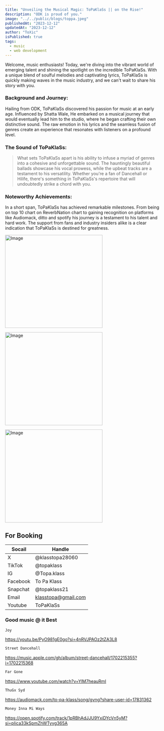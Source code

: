 ```yaml
---
title: "Unveiling the Musical Magic: ToPaKlaSs || on the Rise!"
description: "ODK is proud of you."
image: "../../public/blogs/toppa.jpeg"
publishedAt: "2023-12-12"
updatedAt: "2023-12-12"
author: "ToXic"
isPublished: true
tags:
  - music
  - web development
---
```


Welcome, music enthusiasts! Today, we're diving into the vibrant world of emerging talent and shining the spotlight on the incredible ToPaKlaSs. With a unique blend of soulful melodies and captivating lyrics, ToPaKlaSs is quickly making waves in the music industry, and we can't wait to share his story with you.

### Background and Journey:

Hailing from ODK, ToPaKlaSs discovered his passion for music at an early age. Influenced by Shatta Wale, He embarked on a musical journey that would eventually lead him to the studio, where he began crafting their own distinctive sound. The raw emotion in his lyrics and the seamless fusion of genres create an experience that resonates with listeners on a profound level.

### The Sound of ToPaKlaSs:

> What sets ToPaKlaSs apart is his ability to infuse a myriad of genres into a cohesive and unforgettable sound. The hauntingly beautiful ballads showcase his vocal prowess, while the upbeat tracks are a testament to his versatility. Whether you're a fan of Dancehall or Hilife, there's something in ToPaKlaSs's repertoire that will undoubtedly strike a chord with you.

### Noteworthy Achievements:

In a short span, ToPaKlaSs has achieved remarkable milestones. From being on top 10 chart on ReverbNation chart to gaining recognition on platforms like Audiomack, ditto and spotify his journey is a testament to his talent and hard work. The support from fans and industry insiders alike is a clear indication that ToPaKlaSs is destined for greatness.

<Image
  src="/blogs/t3.jpeg"
  width="318"
  height="304"
  alt="Image"
  sizes="100vw"
/>

<Image
  src="/blogs/t1.jpeg"
  width="318"
  height="304"
  alt="Image"
  sizes="100vw"
/>

<Image
  src="/blogs/t2.jpeg"
  width="318"
  height="304"
  alt="Image"
  sizes="100vw"
/>

## For Booking

| Socail   | Handle              |
| -------- | ------------------- |
| X        | @klasstopa28060     |
| TikTok   | @topaklass          |
| IG       | @Topa.klass         |
| Facebook | To Pa Klass         |
| Snapchat | @topaklass21        |
| Email    | klasstopa@gmail.com |
| Youtube  | ToPaKlaSs           |

### Good music @ it Best

```html showLineNumbers{1-3, 4} /carrot/ /science/ title="Song"
Joy
```

https://youtu.be/PyO981gE0go?si=4nRVJPAOz2tZA3L8

```html showLineNumbers{2} /carrot/ /science/ title="Song"
Street Dancehall
```

https://music.apple.com/gh/album/street-dancehall/1702215355?i=1702215368

```html showLineNumbers{3} /carrot/ /science/ title="Song"
Far Gone
```

https://www.youtube.com/watch?v=YlM7heauRmI

```html showLineNumbers{4} /carrot/ /science/ title="Song"
ThuGx Syd
```

https://audiomack.com/to-pa-klass/song/gvng?share-user-id=17831362

```html showLineNumbers{5} /carrot/ /science/ title="Song"
Money Inna Mi Ways
```

https://open.spotify.com/track/1pRBhAdJJU9YxiDYcVn5yM?si=pIica33kSpmZhWTyvg365A
